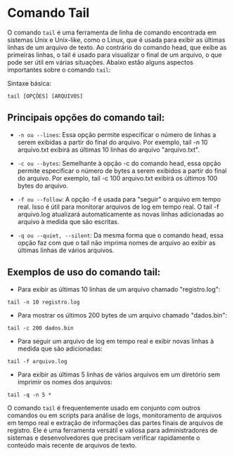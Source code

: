 # Comando Tail

O comando `tail` é uma ferramenta de linha de comando encontrada em sistemas Unix e Unix-like, como o Linux, que é usada para exibir as últimas linhas de um arquivo de texto. Ao contrário do comando head, que exibe as primeiras linhas, o tail é usado para visualizar o final de um arquivo, o que pode ser útil em várias situações. Abaixo estão alguns aspectos importantes sobre o comando `tail`:

Sintaxe básica:

`tail [OPÇÕES] [ARQUIVOS]`

## Principais opções do comando tail:

- `-n ou --lines`: Essa opção permite especificar o número de linhas a serem exibidas a partir do final do arquivo. Por exemplo, tail -n 10 arquivo.txt exibirá as últimas 10 linhas do arquivo "arquivo.txt".

- `-c ou --bytes`: Semelhante à opção -c do comando head, essa opção permite especificar o número de bytes a serem exibidos a partir do final do arquivo. Por exemplo, tail -c 100 arquivo.txt exibirá os últimos 100 bytes do arquivo.

- `-f ou --follow`: A opção -f é usada para "seguir" o arquivo em tempo real. Isso é útil para monitorar arquivos de log em tempo real. O tail -f arquivo.log atualizará automaticamente as novas linhas adicionadas ao arquivo à medida que são escritas.

- `-q ou --quiet, --silent`: Da mesma forma que o comando head, essa opção faz com que o tail não imprima nomes de arquivo ao exibir as últimas linhas de vários arquivos.

## Exemplos de uso do comando tail:

- Para exibir as últimas 10 linhas de um arquivo chamado "registro.log":

`tail -n 10 registro.log`

- Para mostrar os últimos 200 bytes de um arquivo chamado "dados.bin":

`tail -c 200 dados.bin`

- Para seguir um arquivo de log em tempo real e exibir novas linhas à medida que são adicionadas:

`tail -f arquivo.log`

- Para exibir as últimas 5 linhas de vários arquivos em um diretório sem imprimir os nomes dos arquivos:

`tail -q -n 5 *`

O comando `tail` é frequentemente usado em conjunto com outros comandos ou em scripts para análise de logs, monitoramento de arquivos em tempo real e extração de informações das partes finais de arquivos de registro. Ele é uma ferramenta versátil e valiosa para administradores de sistemas e desenvolvedores que precisam verificar rapidamente o conteúdo mais recente de arquivos de texto.

